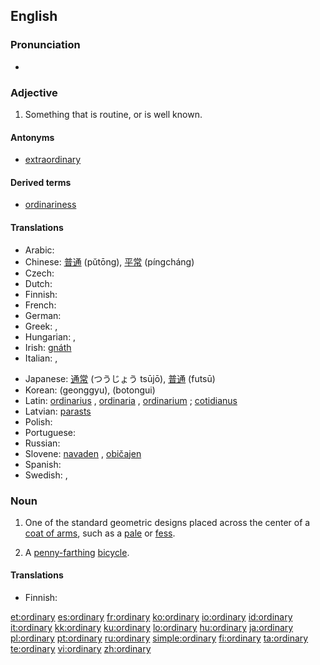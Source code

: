 ==English==

{{rank|shook|fit|distribute|946|ordinary|forms|complete|access}}

===Pronunciation===
* {{audio|en-us-ordinary.ogg|Audio (US)}}

===Adjective===
{{en-adj-more}}

# Something that is routine, or is well known.

====Antonyms====
* [[extraordinary]]

====Derived terms====
* [[ordinariness]]

====Translations====
{{trans-top|Something that is routine}}
* Arabic: {{Arab|[[عادي]]}} {{IPAchar|(ʕādi)}}
* Chinese: [[普通]] (pǔtōng), [[平常]] (píngcháng)
* Czech: {{t-|cs|obyčejný|m}}
* Dutch: {{t+|nl|gewoon}}
* Finnish: {{t+|fi|tavallinen}}
* French: {{t+|fr|ordinaire}}
* German: {{t+|de|gewöhnlich}}
* Greek: {{t+|el|κοινός|sc=Grek}}, {{t+|el|συνηθισμένος|sc=Grek}}
* Hungarian: {{t+|hu|rendes}}, {{t+|hu|szokásos}}
* Irish: [[gnáth]]
* Italian: {{t+|it|ordinario|m}}, {{t+|it|ordinaria|f}}
{{trans-mid}}
* Japanese: [[通常]] (つうじょう tsūjō), [[普通]] (futsū)
* Korean: {{t-|ko|정규|sc=Hang}} (geonggyu), {{t-|ko|보통의|sc=Hang}} (botongui)
* Latin: [[ordinarius]] {{m}}, [[ordinaria]] {{f}}, [[ordinarium]] {{n}}; [[cotidianus]]
* Latvian: [[parasts]]
* Polish: {{t+|pl|zwykły}}
* Portuguese: {{t+|pt|ordinário|m}}
* Russian: {{t+|ru|обыкновенный|tr=obyknovénnyj|sc=Cyrl}}
* Slovene: [[navaden]] {{m}}, [[običajen]] {{m}}
* Spanish: {{t+|es|ordinario|m}}
* Swedish: {{t+|sv|vanlig}}, {{t-|sv|ordinär}}
{{trans-bottom}}

===Noun===
{{en-noun|ordinaries}}

# {{heraldry}} One of the standard geometric designs placed across the center of a [[coat of arms]], such as a [[pale]] or [[fess]].
# {{obsolete}} A [[penny-farthing]] [[bicycle]].

====Translations====
{{trans-top|standard geometric design in heraldics}}
* Finnish: {{t-|fi|airutkuvio}}
{{trans-mid}}
{{trans-bottom}}

[[et:ordinary]]
[[es:ordinary]]
[[fr:ordinary]]
[[ko:ordinary]]
[[io:ordinary]]
[[id:ordinary]]
[[it:ordinary]]
[[kk:ordinary]]
[[ku:ordinary]]
[[lo:ordinary]]
[[hu:ordinary]]
[[ja:ordinary]]
[[pl:ordinary]]
[[pt:ordinary]]
[[ru:ordinary]]
[[simple:ordinary]]
[[fi:ordinary]]
[[ta:ordinary]]
[[te:ordinary]]
[[vi:ordinary]]
[[zh:ordinary]]